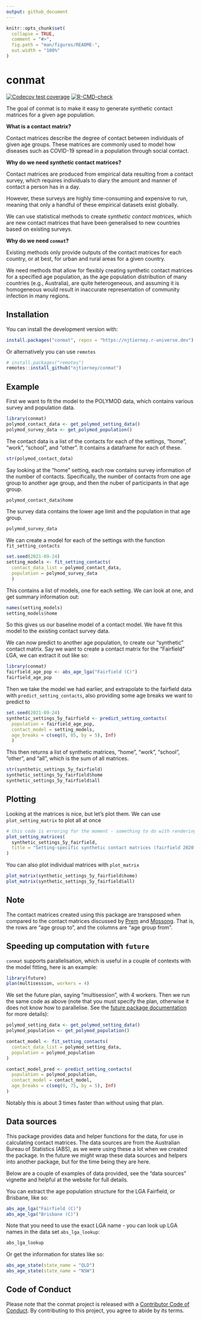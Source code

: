 ```yaml
---
output: github_document
---
```


<!-- README.md is generated from README.Rmd. Please edit that file -->

```r
knitr::opts_chunk$set(
  collapse = TRUE,
  comment = "#>",
  fig.path = "man/figures/README-",
  out.width = "100%"
)
```

# conmat

<!-- badges: start -->
[![Codecov test coverage](https://codecov.io/gh/njtierney/conmat/branch/master/graph/badge.svg)](https://codecov.io/gh/njtierney/conmat?branch=master)
[![R-CMD-check](https://github.com/njtierney/conmat/workflows/R-CMD-check/badge.svg)](https://github.com/njtierney/conmat/actions)
<!-- badges: end -->

The goal of conmat is to make it easy to generate synthetic contact matrices for a given age population.

**What is a contact matrix?**

Contact matrices describe the degree of contact between individuals of given age groups. These matrices are commonly used to model how diseases such as COVID-19 spread in a population through social contact. 

**Why do we need _synthetic_ contact matrices?**

Contact matrices are produced from empirical data resulting from a contact survey, which requires individuals to diary the amount and manner of contact a person has in a day. 

However, these surveys are highly time-consuming and expensive to run, meaning that only a handful of these empirical datasets exist globally. 

We can use statistical methods to create _synthetic contact matrices_, which are new contact matrices that have been generalised to new countries based on existing surveys.

**Why do we need `conmat`?**

Existing methods only provide outputs of the contact matrices for each country, or at best, for urban and rural areas for a given country. 

We need methods that allow for flexibly creating synthetic contact matrices for a specified age population, as the age population distribution of many countries (e.g., Australia), are quite heterogeneous, and assuming it is homogeneous would result in inaccurate representation of community infection in many regions.

## Installation

You can install the development version with:

```r
install.packages("conmat", repos = "https://njtierney.r-universe.dev")
```

Or alternatively you can use `remotes`

``` r
# install.packages("remotes")
remotes::install_github("njtierney/conmat")
```

## Example

First we want to fit the model to the POLYMOD data, which contains various survey and population data.

```r
library(conmat)
polymod_contact_data <- get_polymod_setting_data()
polymod_survey_data <- get_polymod_population()
```

The contact data is a list of the contacts for each of the settings, "home", "work", "school", and "other". It contains a dataframe for each of these.

```r
str(polymod_contact_data)
```

Say looking at the "home" setting, each row contains survey information of the number of contacts. Specifically, the number of contacts from one age group to another age group, and then the nuber of participants in that age group.

```r
polymod_contact_data$home
```

The survey data contains the lower age limit and the population in that age group.

```r
polymod_survey_data
```

We can create a model for each of the settings with the function `fit_setting_contacts`

```r
set.seed(2021-09-24)
setting_models <- fit_setting_contacts(
  contact_data_list = polymod_contact_data,
  population = polymod_survey_data
  )
```

This contains a list of models, one for each setting. We can look at one, and get summary information out:

```r
names(setting_models)
setting_models$home
```

So this gives us our baseline model of a contact model. We have fit this model to the existing contact survey data.

We can now predict to another age population, to create our "synthetic" contact matrix. Say we want to create a contact matrix for the "Fairfield" LGA, we can extract it out like so:

```r
library(conmat)
fairfield_age_pop <- abs_age_lga("Fairfield (C)")
fairfield_age_pop
```

Then we take the model we had earlier, and extrapolate to the fairfield data with `predict_setting_contacts`, also providing some age breaks we want to predict to

```r
set.seed(2021-09-24)
synthetic_settings_5y_fairfield <- predict_setting_contacts(
  population = fairfield_age_pop,
  contact_model = setting_models,
  age_breaks = c(seq(0, 85, by = 5), Inf)
  )
```

This then returns a list of synthetic matrices, "home", "work", "school", "other", and "all", which is the sum of all matrices.

```r
str(synthetic_settings_5y_fairfield)
synthetic_settings_5y_fairfield$home
synthetic_settings_5y_fairfield$all
```

## Plotting

Looking at the matrices is nice, but let's plot them. We can use `plot_setting_matrix` to plot all at once

```r
# this code is erroring for the moment - something to do with rendering a large plot I think.
plot_setting_matrices(
  synthetic_settings_5y_fairfield,
  title = "Setting-specific synthetic contact matrices (fairfield 2020 projected)"
)
```

You can also plot individual matrices with `plot_matrix`

```r
plot_matrix(synthetic_settings_5y_fairfield$home)
plot_matrix(synthetic_settings_5y_fairfield$all)
```


## Note 

The contact matrices created using this package are transposed when compared to the contact matrices discussed by [Prem](https://journals.plos.org/ploscompbiol/article?id=10.1371/journal.pcbi.1005697) and [Mossong](https://journals.plos.org/plosmedicine/article?id=10.1371/journal.pmed.0050074). That is, the rows are "age group to", and the columns are "age group from".

## Speeding up computation with `future`

`conmat` supports parallelisation, which is useful in a couple of contexts with the model fitting, here is an example:

```r
library(future)
plan(multisession, workers = 4)
```

We set the future plan, saying "multisession", with 4 workers. Then we run the same code as above (note that you must specify the plan, otherwise it does not know how to parallelise. See the [future package documentation](https://future.futureverse.org/reference/plan.html) for more details):

```r
polymod_setting_data <- get_polymod_setting_data()
polymod_population <- get_polymod_population()

contact_model <- fit_setting_contacts(
  contact_data_list = polymod_setting_data,
  population = polymod_population
)

contact_model_pred <- predict_setting_contacts(
  population = polymod_population,
  contact_model = contact_model,
  age_breaks = c(seq(0, 75, by = 5), Inf)
)
```

Notably this is about 3 times faster than without using that plan.

## Data sources

This package provides data and helper functions for the data, for use in calculating contact matrices. The data sources are from the Australian Bureau of Statistics (ABS), as we were using these a lot when we created the package. In the future we might wrap these data sources and helpers into another package, but for the time being they are here.

Below are a couple of examples of data provided, see the "data sources" vignette and helpful at the website for full details.

You can extract the age population structure for the LGA Fairfield, or Brisbane, like so:

```r
abs_age_lga("Fairfield (C)")
abs_age_lga("Brisbane (C)")
```

Note that you need to use the exact LGA name - you can look up LGA names in the data set `abs_lga_lookup`:

```r
abs_lga_lookup
```

Or get the information for states like so:

```r
abs_age_state(state_name = "QLD")
abs_age_state(state_name = "NSW")
```


## Code of Conduct

Please note that the conmat project is released with a [Contributor Code of Conduct](https://contributor-covenant.org/version/2/0/CODE_OF_CONDUCT.html). By contributing to this project, you agree to abide by its terms.
